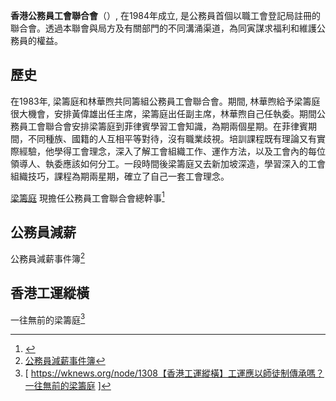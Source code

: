 {{香港政黨表
|中文名稱=香港公務員工會聯合會
|英文名稱=Hong Kong Federation of Civil Service Unions
|組織形式=註冊社團
|總幹事=2011-現時
|主席=1984 - 1989: 黃偉雄<br>1989 - 1994: 蕭賢英<br>1994 - 2011: [[梁籌庭|梁籌庭]]
|頭銜1=副主席
|姓名1=1984 - 1994:[[梁籌庭|梁籌庭]]<br>2008 - 2015:陳偉強
|頭銜2=執委
|姓名2=林華煦
|創立=1984年
|總部={{香港}}[[九龍|九龍]][[長沙灣|長沙灣]][[青山道|青山道]]422-428號秋創商業大廈6字樓A1(A)室
}}
'''香港公務員工會聯合會'''（{{lang-en|Hong Kong Federation of Civil Service Unions}}）, 在1984年成立, 是公務員首個以職工會登記局註冊的聯合會。透過本聯會與局方及有關部門的不同溝涌渠道，為同寅謀求福利和維護公務員的權益。

== 歷史 ==

在1983年, 梁籌庭和林華煦共同籌組公務員工會聯合會。期間, 林華煦給予梁籌庭很大機會，安排黃偉雄出任主席，梁籌庭出任副主席，林華煦自己任執委。期間公務員工會聯合會安排梁籌庭到菲律賓學習工會知識，為期兩個星期。在菲律賓期間，不同種族、國籍的人互相平等對待，沒有職業歧視。培訓課程既有理論又有實際經驗，他學得工會理念，深入了解工會組織工作、運作方法，以及工會內的每位領導人、執委應該如何分工。一段時間後梁籌庭又去新加坡深造，學習深入的工會組織技巧，課程為期兩星期，確立了自己一套工會理念。

[[梁籌庭|梁籌庭]] 現擔任公務員工會聯合會總幹事<ref>{{Cite web |url=https://hd.stheadline.com/news/realtime/hk/1786267/%E5%8D%B3%E6%99%82-%E6%B8%AF%E8%81%9E-%E6%8C%87%E5%87%8D%E8%96%AA%E6%89%93%E6%93%8A%E5%85%AC%E5%8B%99%E5%93%A1%E5%A3%AB%E6%B0%A3-%E6%A2%81%E7%B1%8C%E5%BA%AD%E6%89%B9%E6%94%BF%E5%BA%9C%E4%B8%8D%E6%8C%89%E6%A9%9F%E5%88%B6%E8%99%95%E7%90%86%E4%B8%8D%E5%85%AC%E5%B9%B3 |title=指凍薪打擊公務員士氣 梁籌庭批政府不按機制處理不公平   |access-date=2020-08-17 |archive-date=2020-06-11 |archive-url=https://web.archive.org/web/20200611225528/https://hd.stheadline.com/news/realtime/hk/1786267/%E5%8D%B3%E6%99%82-%E6%B8%AF%E8%81%9E-%E6%8C%87%E5%87%8D%E8%96%AA%E6%89%93%E6%93%8A%E5%85%AC%E5%8B%99%E5%93%A1%E5%A3%AB%E6%B0%A3-%E6%A2%81%E7%B1%8C%E5%BA%AD%E6%89%B9%E6%94%BF%E5%BA%9C%E4%B8%8D%E6%8C%89%E6%A9%9F%E5%88%B6%E8%99%95%E7%90%86%E4%B8%8D%E5%85%AC%E5%B9%B3 |dead-url=no }}</ref>

== 公務員減薪 ==
公務員減薪事件簿<ref>[[:香港公務員|公務員減薪事件簿]]</ref>

== 香港工運縱橫 ==
一往無前的梁籌庭<ref>[ https://wknews.org/node/1308【香港工運縱橫】工運應以師徒制傳承嗎？一往無前的梁籌庭 {{Wayback|url=https://wknews.org/node/1308 |date=20170718102530 }} ]</ref>